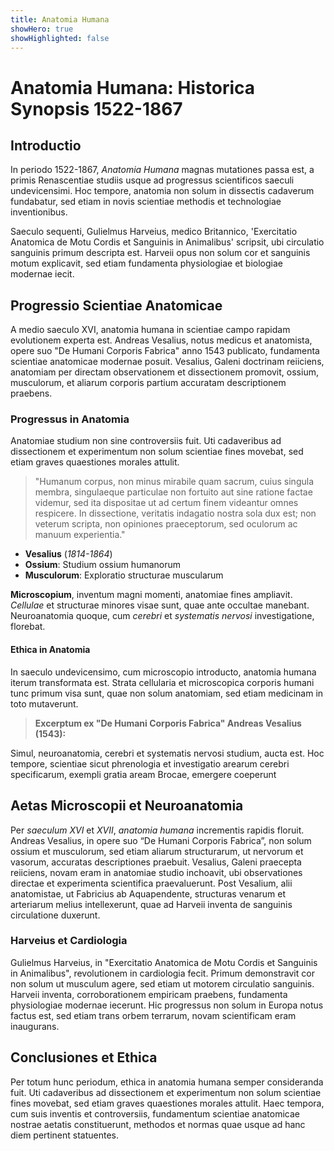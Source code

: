 ```yaml
---
title: Anatomia Humana
showHero: true
showHighlighted: false
---
```


# Anatomia Humana: Historica Synopsis 1522-1867

## Introductio

In periodo 1522-1867, *Anatomia Humana* magnas mutationes passa est, a primis Renascentiae studiis usque ad progressus scientificos saeculi undevicensimi. Hoc tempore, anatomia non solum in dissectis cadaverum fundabatur, sed etiam in novis scientiae methodis et technologiae inventionibus. 

Saeculo sequenti, Gulielmus Harveius, medico Britannico, 'Exercitatio Anatomica de Motu Cordis et Sanguinis in Animalibus' scripsit, ubi circulatio sanguinis primum descripta est. Harveii opus non solum cor et sanguinis motum explicavit, sed etiam fundamenta physiologiae et biologiae modernae iecit.

## Progressio Scientiae Anatomicae

A medio saeculo XVI, anatomia humana in scientiae campo rapidam evolutionem experta est. Andreas Vesalius, notus medicus et anatomista, opere suo "De Humani Corporis Fabrica" anno 1543 publicato, fundamenta scientiae anatomicae modernae posuit. Vesalius, Galeni doctrinam reiiciens, anatomiam per directam observationem et dissectionem promovit, ossium, musculorum, et aliarum corporis partium accuratam descriptionem praebens.

### Progressus in Anatomia

Anatomiae studium non sine controversiis fuit. Uti cadaveribus ad dissectionem et experimentum non solum scientiae fines movebat, sed etiam graves quaestiones morales attulit.

> "Humanum corpus, non minus mirabile quam sacrum, cuius singula membra, singulaeque particulae non fortuito aut sine ratione factae videmur, sed ita dispositae ut ad certum finem videantur omnes respicere. In dissectione, veritatis indagatio nostra sola dux est; non veterum scripta, non opiniones praeceptorum, sed oculorum ac manuum experientia."

- **Vesalius** (*1814-1864*)
- **Ossium**: Studium ossium humanorum
- **Musculorum**: Exploratio structurae muscularum

<Viewer iiifContent="https://iiif.library.utoronto.ca/presentation/v2/anatomia:RBAI095/manifest" />

**Microscopium**, inventum magni momenti, anatomiae fines ampliavit. *Cellulae* et structurae minores visae sunt, quae ante occultae manebant. Neuroanatomia quoque, cum *cerebri* et *systematis nervosi* investigatione, florebat.

#### Ethica in Anatomia

In saeculo undevicensimo, cum microscopio introducto, anatomia humana iterum transformata est. Strata cellularia et microscopica corporis humani tunc primum visa sunt, quae non solum anatomiam, sed etiam medicinam in toto mutaverunt.

> **Excerptum ex "De Humani Corporis Fabrica" Andreas Vesalius (1543):**

Simul, neuroanatomia, cerebri et systematis nervosi studium, aucta est. Hoc tempore, scientiae sicut phrenologia et investigatio arearum cerebri specificarum, exempli gratia aream Brocae, emergere coeperunt

<Viewer iiifContent="https://iiif.library.utoronto.ca/presentation/v2/anatomia:RBAI043/manifest" />

## Aetas Microscopii et Neuroanatomia

Per *saeculum XVI* et *XVII*, *anatomia humana* incrementis rapidis floruit. Andreas Vesalius, in opere suo “De Humani Corporis Fabrica”, non solum ossium et musculorum, sed etiam aliarum structurarum, ut nervorum et vasorum, accuratas descriptiones praebuit. Vesalius, Galeni praecepta reiiciens, novam eram in anatomiae studio inchoavit, ubi observationes directae et experimenta scientifica praevaluerunt. Post Vesalium, alii anatomistae, ut Fabricius ab Aquapendente, structuras venarum et arteriarum melius intellexerunt, quae ad Harveii inventa de sanguinis circulatione duxerunt.

### Harveius et Cardiologia

Gulielmus Harveius, in "Exercitatio Anatomica de Motu Cordis et Sanguinis in Animalibus", revolutionem in cardiologia fecit. Primum demonstravit cor non solum ut musculum agere, sed etiam ut motorem circulatio sanguinis. Harveii inventa, corroborationem empiricam praebens, fundamenta physiologiae modernae iecerunt. Hic progressus non solum in Europa notus factus est, sed etiam trans orbem terrarum, novam scientificam eram inaugurans.

## Conclusiones et Ethica

Per totum hunc periodum, ethica in anatomia humana semper consideranda fuit. Uti cadaveribus ad dissectionem et experimentum non solum scientiae fines movebat, sed etiam graves quaestiones morales attulit. Haec tempora, cum suis inventis et controversiis, fundamentum scientiae anatomicae nostrae aetatis constituerunt, methodos et normas quae usque ad hanc diem pertinent statuentes.

